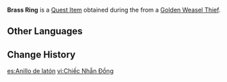 {{Item Infobox
|id           = 101641
|image        = Item Brass Ring.png
|type         = Quest Items
|description  = A ring that you got off a [[Golden Weasel Thief]]. See how it glitters, see how it shines! The Weasel Thief must have planned on using it to attract a mate, and it does indeed look quite valuable. One imagines that its owner must be quite distressed at the moment.
|source1      = Obtained during ''[[Stolen, by the Rightful Owner]]''
}}
'''Brass Ring''' is a [[Quest Item]] obtained during the {{Quest|Stolen, by the Rightful Owner}} from a [[Golden Weasel Thief]].

==Other Languages==
{{Other Languages
|default_hidden = 1
|en      = Brass Ring
|zhs     = 黄铜戒指
|zhs_rm  = Huángtóng Jièzhǐ
|zht     = 黃銅戒指
|zht_rm  = Huángtóng Jièzhǐ
|ja      = 黄銅の指輪
|ja_rm   = Oudou no Yubiwa
|ko      = 황동 반지
|es      = Anillo de latón
|fr      = Anneau en cuivre
|ru      = Латунное кольцо
|th      = แหวนทองเหลือง
|th_rm   = Waen Thong Lueang
|vi      = Chiếc Nhẫn Đồng
|de      = Messingring
|id      = Cincin Kuningan
|pt      = Anel de Latão
|tr      = Pirinç Yüzük
|it      = Anello d'ottone
}}

==Change History==
{{Change History|2.6}}

[[es:Anillo de latón]]
[[vi:Chiếc Nhẫn Đồng]]